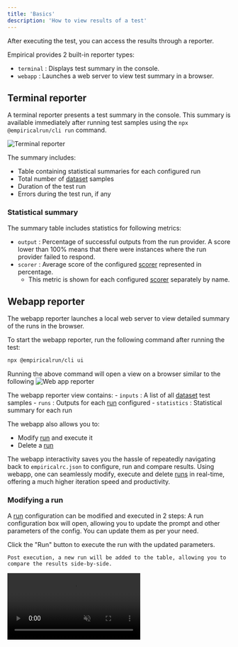 ```yaml
---
title: 'Basics'
description: 'How to view results of a test'
---
```


After executing the test, you can access the results through a reporter.

Empirical provides 2 built-in reporter types:
- `terminal` : Displays test summary in the console.
- `webapp` : Launches a web server to view test summary in a browser.

## Terminal reporter
A terminal reporter presents a test summary in the console.
This summary is available immediately after running test samples using the `npx @empiricalrun/cli run` command.

![Terminal reporter](./images/terminal-reporter-summary.png)

The summary includes:
- Table containing statistical summaries for each configured run
- Total number of [dataset](./../dataset/basics) samples
- Duration of the test run
- Errors during the test run, if any

### Statistical summary
The summary table includes statistics for following metrics:
- `output` : Percentage of successful outputs from the run provider. A score lower than 100% means that there were instances where the run provider failed to respond.
- `scorer` : Average score of the configured [scorer](./../scoring/basics) represented in percentage.
    - This metric is shown for each configured [scorer](./../scoring/basics) separately by name.  


## Webapp reporter
The webapp reporter launches a local web server to view detailed summary of the runs in the browser.

To start the webapp reporter, run the following command after running the test:
```sh
npx @empiricalrun/cli ui
```

Running the above command will open a view on a browser similar to the following
![Web app reporter](./images/web-app-reporter-summary.png)

The webapp reporter view contains:
    - `inputs` : A list of all [dataset](./../dataset/basics) test samples
    - `runs` : Outputs for each [run](./../configuration) configured
    - `statistics` : Statistical summary for each run

The webapp also allows you to:
- Modify [run](./../configuration) and execute it
- Delete a [run](./../configuration)

The webapp interactivity saves you the hassle of repeatedly navigating back to `empiricalrc.json` to configure, run and compare results. 
Using webapp, one can seamlessly modify, execute and delete [runs](./../configuration) in real-time, offering a much higher iteration speed and productivity.

### Modifying a run
A [run](./../configuration) configuration can be modified and executed in 2 steps:
<Steps>
    <Step title='Click "Show config" button next to the run'>
    A run configuration box will open, allowing you to update the prompt and other parameters of the config.
    You can update them as per your need.

  </Step>
  <Step title='Hit "Run"'>
    Click the "Run" button to execute the run with the updated parameters.

    Post execution, a new run will be added to the table, allowing you to compare the results side-by-side.
  </Step>
</Steps>
<video muted controls autoPlay loop playsInline src="https://assets.empirical.run/docs%2Fvideos%2Fedit-config-ui.mp4" />

### Deleting a run
To delete a run, click on the `(-)` button next to the run you want to remove. This will permanently remove the run from the webapp.